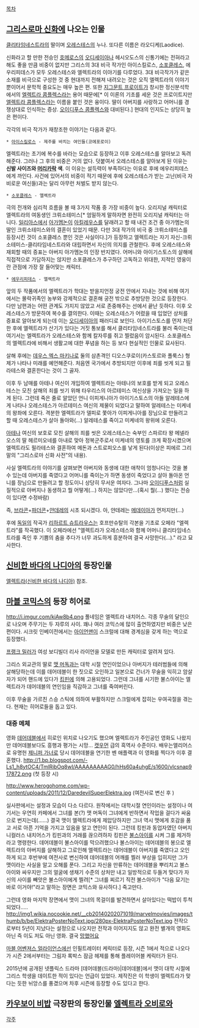 [[목차]]

== [[그리스로마 신화]]에 나오는 인물 ==
[[클리타임네스트라]]의 딸이며 [[오레스테스]]의 누나. 또다른 이름은 라오디케(Laodice).

신화라고 할 만한 전승인 [[호메로스]]의 [[오디세이아]]나 헤시오도스의 신통기에는 전혀라고 해도 좋을 만큼 비중이 없지만 그리스의 3대 비극 작가인 아이스킬로스, [[소포클레스]], 에우리피데스가 모두 오레스테스와 엘렉트라의 이야기를 다루었다. 3대 비극작가가 같은 소재를 비극으로 구성한 것 중 현대까지 전해져 내려오는 것은 오직 엘렉트라의 이야기뿐이어서 문학적 중요도는 매우 높은 편. 또한 [[지그문트 프로이트]]가 창시한 정신분석학에서의 [[엘렉트라 콤플렉스]]라는 용어 때문에[* 이 이론의 기초를 세운 것은 프로이트지만 [[엘렉트라 콤플렉스]]라는 이름을 붙인 것은 융이다. 딸이 아버지를 사랑하고 어머니를 경쟁상대로 인식하는 증상. [[오이디푸스 콤플렉스]]와 대비된다.] 현대의 인지도는 상당히 높은 편이다.

각각의 비극 작가가 재창조한 이야기는 다음과 같다.

 * [[아이스킬로스]] - 제주를 바치는 여인들(코에포로이)
엘렉트라는 초기에 복수를 바라는 모습으로 등장하고 이후 오레스테스를 알아보고 독려해준다. 그러나 그 후의 비중은 거의 없다. 덧붙여서 오레스테스를 알아보게 된 이유는 '''신발 사이즈와 [[머리카락]] 색'''. 이 이유는 설득력이 부족하다는 이유로 후에 에우리피데스에게 까인다. 사건에 있어서의 비중이 적기 때문에 후에 오레스테스가 받는 고난(비극 자비로운 여신들)과는 달리 아무런 처벌도 받지 않는다.

 * [[소포클레스]] - 엘렉트라
극의 전개와 심리적 흐름을 볼 때 3가지 작품 중 가장 비중이 높다. 오리지널 캐릭터로 엘렉트라의 여동생인 크뤼소테미스[* 엄밀하게 말하자면 완전히 오리지널 캐릭터는 아니다. [[일리아스]]에서 [[아가멤논]]이 [[아킬레우스]]를 달래려고 할 때 내건 조건 중 아가멤논의 딸인 크뤼소테미스와의 결혼이 있었기 때문. 다만 3대 작가의 비극 중 크뤼소테미스를 등장시킨 것이 소포클레스 뿐인 것은 사실이다.]가 등장하고 엘렉트라는 자기 자신-크뤼소테미스-클리타임네스트라와 대립하면서 자신의 의지를 관철한다. 후에 오레스테스와 재회할 때의 증표는 아버지 아가멤논의 인장 반지였다. 어머니와 아이기스토스의 살해에 직접적으로 가담하지는 않지만 소포클레스가 추구하던 고독하고 위대한, 지적인 영웅이란 관점에 가장 잘 들어맞는 캐릭터.

 * [[에우리피데스]] - 엘렉트라
앞의 두 작품에서의 엘렉트라가 학대는 받을지언정 궁전 안에서 지내는 것에 비해 여기에서는 몰락귀족인 농부와 강제적으로 결혼해 궁전 밖으로 추방당한 것으로 등장한다. 다만 남편과는 어떤 관계도 가지지 않았고 서로 존중해주는 선에서 끝난 듯하다. 이후 오레스테스가 방문하여 복수를 결의한다. 이때는 오레스테스가 어렸을 때 입었던 상처를 증표로 알아보게 되는데 이는 [[오디세이아]]의 패러디로 보인다. 아이기스토스를 먼저 처단한 후에 엘렉트라가 산기가 있다는 거짓 통보를 해서 클리타임네스트라를 불러 죽이는데 여기서는 엘렉트라가 오레스테스와 함께 칼자루를 쥐고 찔렀음이 암시된다. 소포클레스의 엘렉트라에 비해서 생활고에 대한 푸념을 하는 등 보다 현실적인 인물로 묘사된다.

살해 후에는 [[데우스 엑스 마키나]]로 둘의 삼촌격인 디오스쿠로이(카스토르와 폴룩스) 형제가 나타나 미래를 예언해준다. 처음엔 국가에서 추방되지만 이후에 죄를 씻게 되고 필라테스와 결혼한다는 것이 그 골자.

이후 두 남매를 아테나 여신이 개입하여 엘렉트라는 아테나의 보호를 받게 되고 오레스테스는 모친 살해의 죄를 씻기 위해 타우리스의 아르테미스 여신상을 가져오는 일을 하게 된다. 그런데 죽은 줄로 알았던 언니 이피게니아가 아이기스토스의 아들 알레테스에게 나타나 오레스테스가 아르테미스 여신의 제물이 되었다고 말하여 알레테스는 미케네의 왕좌에 오른다. 격분한 엘렉트라가 델피로 쫓아가 이피게니아를 장님으로 만들려고 할 때 오레스테스가 살아 돌아와(...) 알레테스를 죽이고 미케네의 왕위에 오른다.

[[아테나]] 여신의 보호로 모친 살해의 죄를 씻은 오레스테스는 숙부인 스파르타 왕 메넬라오스의 딸 헤르미오네를 아내로 맞아 정복군주로서 미케네의 영토를 크게 확장시켰으며 엘렉트라도 필라테스와 결혼하여 메돈과 스트로피오스를 낳게 된다(이상은 피에르 그리말의 "그리스로마 신화 사전"의 내용).

사실 엘렉트라의 이야기를 살펴보면 아버지와 동생에 대한 애착이 엄청나다는 것을 볼 수 있는데 아버지를 죽였다고 어머니를 죽이는가 하면 동생이 죽었다고 살아 돌아온 언니를 장님으로 만들려고 할 정도이니 상당히 무서운 여자다. 그나마 [[오이디푸스]]처럼 실질적으로 아버지나 동생하고 뭘 어떻게(...) 하지는 않았다만...(혹시 뭘(...) 했다는 전승이 있다면 수정바람)

즉, [[브라콘]]+[[파더콘]]+[[얀데레]]의 시초 되시겠다. 아, 얀데레는 [[메데이아]]가 먼저지만(...)

후에 [[독일]]의 작곡가 [[리하르트 슈트라우스]]는 호프만슈탈의 각본을 기초로 오페라 "엘렉트라"를 작곡했다. 이 오페라에선 "엘렉트라가 오레스테스와 함께 어머니 클리타임네스트라를 죽인 후 기쁨의 춤을 추다가 너무 과도하게 흥분하여 결국 사망한다(...)." 라고 묘사한다.

== [[신비한 바다의 나디아]]의 등장인물 ==
[[엘렉트라(신비한 바다의 나디아)]] 참조. 

== [[마블 코믹스]]의 등장 히어로 ==
http://i.imgur.com/kiAw8b4.png
풀네임은 엘렉트라 내치어스. 각종 무술의 달인으로 나오며 주무기는 두 자루의 사이. 꽤나 여러 코믹스에 많이 출연하였지만 비중은 낮은 편이다. 시크릿 인베이전에서는 [[아이언맨]]이 스크럴에 대해 경계심을 갖게 하는 역으로 등장했다.

[[프랭크 밀러]]가 여성 보디빌더 리사 라이언을 모델로 만든 캐릭터로 알려져 있다.

그리스 외교관의 딸로 [[맷 머독]]과는 대학 시절 연인이었으나 아버지가 테러범들에 의해 살해당하는데 이를 데어데블이 한 짓으로 오인하고 일본으로 건너가 무술을 익히고 암살자가 되어 핸드에 있다가 [[킹핀(마블 코믹스)|킹핀]]에 의해 고용되었다. 
그런데 그녀를 시기한 불스아이는 엘렉트라가 데어데블의 연인임을 직감하고 그녀를 죽여버린다.

이후 무술을 가르친 스승 스틱에 의하여 부활하지만 스크럴에게 잡히는 우여곡절을 겪는다.
현재는 히어로들을 돕고 있다.

=== 대중 메체 ===
영화 [[데어데블(영화)|데어데블]]에서 히로인 위치로 나오기도 했으며  엘렉트라가 주인공인 영화도 나왔지만 데어데블보다도 흥행과 평가는 시망... [[캣우먼]] 급의 흑역사 수준이다.
배우는앨리어스로 유명헌 [[제니퍼 가너]]로  당시 데어데블을 연기한 벤 애플랙과 이 영화를 찍다가 이후 결혼했다.
http://1.bp.blogspot.com/-Ls1_h8ytOC4/TmlRibOq8wI/AAAAAAAAAG0/hHs60a4uhgE/s1600/vlcsnap917872.png
(첫 등장 시)

http://www.herogohome.com/wp-content/uploads/2011/12/DaredevilSuperElektra.jpg
(여전사로 변신 후 )

실사판에서는 설정과 모습이 다소 다르다. 원작에서는 대학시절 연인이라는 설정이나 여기서는 우연히 카페에서 그녀를 본(?) 맷 머독이 그녀에게 반하면서 작업을 걸다가 싸움으로 번지는데(......) 결국 맷이 엘렉트라에게 제압당하지만 그녀 역시 맷에게 호감을 품고 서로 아픈 기억을 가지고 있음을 알고 연인이 된다. 그런데 킹핀과 동업자였던 아버지 니컬러스 내치어스가 킹핀과의 거래를 끊으려하자 킹핀은 [[불스아이]]를 시켜 그를 제거하라고 명령한다. 데어데블이 불스아이를 막으려했으나 불스아이는 데어데블의 봉으로 엘렉트라의 아버지를 살해하고 그로인해 엘렉트라는 데어데블이 아버지를 죽였다고 오인하게 되고 후반부에 여전사로 변신하여 데어데블의 어깨를 찔러 부상을 입히지만 그가 맷이라는 사실을 알고 오해를 푼다.
그리고 자신을 만류하는 데어데블을 뿌리치고 불스아이와 싸우지만 그의 얼굴에 생채기 수준의 상처만 내고 일방적으로 두들겨 맞다가 자신의 사이를 빼앗은 불스아이에게 찔려[* 그녀를 찌르기 직전 불스아이가 "다음 묘기는 바로 이거야!"라고 말하는 장면은 코믹스와 유사하다.] 죽고만다.

그런데 영화 마지막 장면에서 맷이 그녀의 목걸이를 발견하면서 살아있다는 떡밥이 투척되었다.....
http://img1.wikia.nocookie.net/__cb20140202071019/marvelmovies/images/thumb/b/be/ElektraPosterNoText.jpg/280px-ElektraPosterNoText.jpg
전작으로부터 5년이 지났다는 설정으로 나오지만 전작과 이어지지도 않고 완전 별개의 영화도 아닌 즉 이도 저도 아닌 영화. 결국 [[망했어요]]
 
[[마블 어벤져스 얼라이언스]]에선 인필트레이터 케릭터로 등장, 시즌 1에서 적으로 나오다가 시즌 2에서부터는 그림자 록박스 잠금 헤제를 통해 플레이어블 케릭터가 된다.

2015년에 공개된 넷플릭스 드라마 [데어데블(드라마)|데어데블]에서 맷이 대학 시절에 그리스 학생을 데이트한 적이 있다는 언급이 있었다. 제작진은 이 학생이 엘렉트라가 맞다는 듯한 뉘앙스를 풍겼으며 차후 시즌에 등장할 수도 있다고 한다.
== [[카우보이 비밥]] 극장판의 등장인물 [[엘렉트라 오비로와]] ==

[[각주]]
